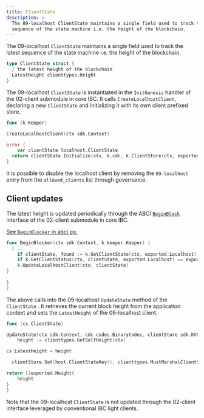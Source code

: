 ```yaml
---
title: ClientState
description: >-
  The 09-localhost ClientState maintains a single field used to track the latest
  sequence of the state machine i.e. the height of the blockchain.
---
```


The 09-localhost `ClientState` maintains a single field used to track the latest sequence of the state machine i.e. the height of the blockchain.

```go
type ClientState struct {
  / the latest height of the blockchain
  LatestHeight clienttypes.Height
}
```

The 09-localhost `ClientState` is instantiated in the `InitGenesis` handler of the 02-client submodule in core IBC.
It calls `CreateLocalhostClient`, declaring a new `ClientState` and initializing it with its own client prefixed store.

```go
func (k Keeper)

CreateLocalhostClient(ctx sdk.Context)

error {
    var clientState localhost.ClientState
  return clientState.Initialize(ctx, k.cdc, k.ClientStore(ctx, exported.LocalhostClientID), nil)
}
```

It is possible to disable the localhost client by removing the `09-localhost` entry from the `allowed_clients` list through governance.

## Client updates

The latest height is updated periodically through the ABCI [`BeginBlock`](https://docs.cosmos.network/v0.47/building-modules/beginblock-endblock) interface of the 02-client submodule in core IBC.

[See `BeginBlocker` in abci.go.](https://github.com/cosmos/ibc-go/blob/v8.5.0/modules/core/02-client/abci.go#L12)

```go
func BeginBlocker(ctx sdk.Context, k keeper.Keeper) {
  / ...
    if clientState, found := k.GetClientState(ctx, exported.Localhost); found {
    if k.GetClientStatus(ctx, clientState, exported.Localhost) == exported.Active {
    k.UpdateLocalhostClient(ctx, clientState)
}
 
}
}
```

The above calls into the 09-localhost `UpdateState` method of the `ClientState` .
It retrieves the current block height from the application context and sets the `LatestHeight` of the 09-localhost client.

```go
func (cs ClientState)

UpdateState(ctx sdk.Context, cdc codec.BinaryCodec, clientStore sdk.KVStore, clientMsg exported.ClientMessage) []exported.Height {
    height := clienttypes.GetSelfHeight(ctx)

cs.LatestHeight = height

  clientStore.Set(host.ClientStateKey(), clienttypes.MustMarshalClientState(cdc, &cs))

return []exported.Height{
    height
}
}
```

Note that the 09-localhost `ClientState` is not updated through the 02-client interface leveraged by conventional IBC light clients.
